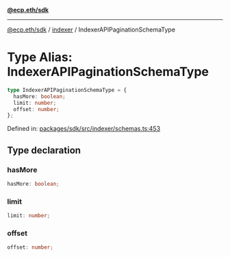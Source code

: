 [**@ecp.eth/sdk**](../../index.mdx)

***

[@ecp.eth/sdk](/sdk-reference/index.mdx) / [indexer](/sdk-reference/indexer/index.mdx) / IndexerAPIPaginationSchemaType

# Type Alias: IndexerAPIPaginationSchemaType

```ts
type IndexerAPIPaginationSchemaType = {
  hasMore: boolean;
  limit: number;
  offset: number;
};
```

Defined in: [packages/sdk/src/indexer/schemas.ts:453](https://github.com/ecp-eth/comments-monorepo/blob/main/packages/sdk/src/indexer/schemas.ts#L453)

## Type declaration

### hasMore

```ts
hasMore: boolean;
```

### limit

```ts
limit: number;
```

### offset

```ts
offset: number;
```
